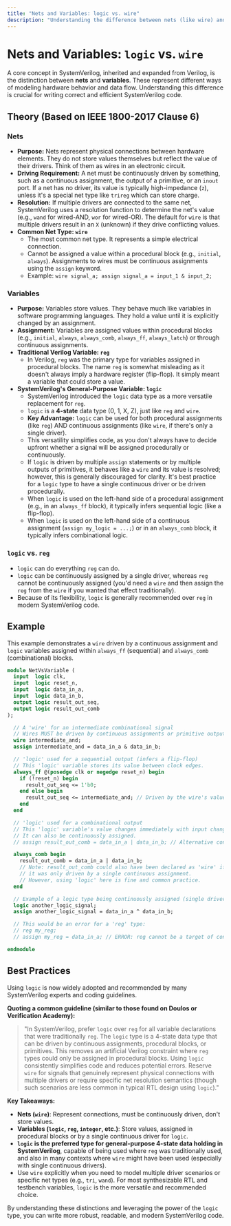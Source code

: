 ```yaml
---
title: "Nets and Variables: logic vs. wire"
description: "Understanding the difference between nets (like wire) and variables (like logic) in SystemVerilog, their usage, and best practices, referencing IEEE 1800-2017 Clause 6."
---
```


# Nets and Variables: `logic` vs. `wire`

A core concept in SystemVerilog, inherited and expanded from Verilog, is the distinction between **nets** and **variables**. These represent different ways of modeling hardware behavior and data flow. Understanding this difference is crucial for writing correct and efficient SystemVerilog code.

## Theory (Based on IEEE 1800-2017 Clause 6)

### Nets

*   **Purpose:** Nets represent physical connections between hardware elements. They do not store values themselves but reflect the value of their drivers. Think of them as wires in an electronic circuit.
*   **Driving Requirement:** A net must be continuously driven by something, such as a continuous assignment, the output of a primitive, or an `inout` port. If a net has no driver, its value is typically high-impedance (`z`), unless it's a special net type like `trireg` which can store charge.
*   **Resolution:** If multiple drivers are connected to the same net, SystemVerilog uses a resolution function to determine the net's value (e.g., `wand` for wired-AND, `wor` for wired-OR). The default for `wire` is that multiple drivers result in an `X` (unknown) if they drive conflicting values.
*   **Common Net Type: `wire`**
    *   The most common net type. It represents a simple electrical connection.
    *   Cannot be assigned a value within a procedural block (e.g., `initial`, `always`). Assignments to wires must be continuous assignments using the `assign` keyword.
    *   Example: `wire signal_a; assign signal_a = input_1 & input_2;`

### Variables

*   **Purpose:** Variables store values. They behave much like variables in software programming languages. They hold a value until it is explicitly changed by an assignment.
*   **Assignment:** Variables are assigned values within procedural blocks (e.g., `initial`, `always`, `always_comb`, `always_ff`, `always_latch`) or through continuous assignments.
*   **Traditional Verilog Variable: `reg`**
    *   In Verilog, `reg` was the primary type for variables assigned in procedural blocks. The name `reg` is somewhat misleading as it doesn't always imply a hardware register (flip-flop). It simply meant a variable that could store a value.
*   **SystemVerilog's General-Purpose Variable: `logic`**
    *   SystemVerilog introduced the `logic` data type as a more versatile replacement for `reg`.
    *   `logic` is a **4-state** data type (0, 1, X, Z), just like `reg` and `wire`.
    *   **Key Advantage:** `logic` can be used for both procedural assignments (like `reg`) AND continuous assignments (like `wire`, if there's only a single driver).
    *   This versatility simplifies code, as you don't always have to decide upfront whether a signal will be assigned procedurally or continuously.
    *   If `logic` is driven by multiple `assign` statements or by multiple outputs of primitives, it behaves like a `wire` and its value is resolved; however, this is generally discouraged for clarity. It's best practice for a `logic` type to have a single continuous driver or be driven procedurally.
    *   When `logic` is used on the left-hand side of a procedural assignment (e.g., in an `always_ff` block), it typically infers sequential logic (like a flip-flop).
    *   When `logic` is used on the left-hand side of a continuous assignment (`assign my_logic = ...;`) or in an `always_comb` block, it typically infers combinational logic.

### `logic` vs. `reg`

*   `logic` can do everything `reg` can do.
*   `logic` can be continuously assigned by a single driver, whereas `reg` cannot be continuously assigned (you'd need a `wire` and then assign the `reg` from the `wire` if you wanted that effect traditionally).
*   Because of its flexibility, `logic` is generally recommended over `reg` in modern SystemVerilog code.

## Example

This example demonstrates a `wire` driven by a continuous assignment and `logic` variables assigned within `always_ff` (sequential) and `always_comb` (combinational) blocks.

```systemverilog
module NetVsVariable (
  input  logic clk,
  input  logic reset_n,
  input  logic data_in_a,
  input  logic data_in_b,
  output logic result_out_seq,
  output logic result_out_comb
);

  // A 'wire' for an intermediate combinational signal
  // Wires MUST be driven by continuous assignments or primitive outputs.
  wire intermediate_and;
  assign intermediate_and = data_in_a & data_in_b;

  // 'logic' used for a sequential output (infers a flip-flop)
  // This 'logic' variable stores its value between clock edges.
  always_ff @(posedge clk or negedge reset_n) begin
    if (!reset_n) begin
      result_out_seq <= 1'b0;
    end else begin
      result_out_seq <= intermediate_and; // Driven by the wire's value
    end
  end

  // 'logic' used for a combinational output
  // This 'logic' variable's value changes immediately with input changes.
  // It can also be continuously assigned.
  // assign result_out_comb = data_in_a | data_in_b; // Alternative continuous assignment

  always_comb begin
    result_out_comb = data_in_a | data_in_b;
    // Note: result_out_comb could also have been declared as 'wire' if
    // it was only driven by a single continuous assignment.
    // However, using 'logic' here is fine and common practice.
  end

  // Example of a logic type being continuously assigned (single driver)
  logic another_logic_signal;
  assign another_logic_signal = data_in_a ^ data_in_b;

  // This would be an error for a 'reg' type:
  // reg my_reg;
  // assign my_reg = data_in_a; // ERROR: reg cannot be a target of continuous assignment

endmodule
```

## Best Practices

Using `logic` is now widely adopted and recommended by many SystemVerilog experts and coding guidelines.

**Quoting a common guideline (similar to those found on Doulos or Verification Academy):**

> "In SystemVerilog, prefer `logic` over `reg` for all variable declarations that were traditionally `reg`. The `logic` type is a 4-state data type that can be driven by continuous assignments, procedural blocks, or primitives. This removes an artificial Verilog constraint where `reg` types could only be assigned in procedural blocks. Using `logic` consistently simplifies code and reduces potential errors. Reserve `wire` for signals that genuinely represent physical connections with multiple drivers or require specific net resolution semantics (though such scenarios are less common in typical RTL design using `logic`)."

**Key Takeaways:**

*   **Nets (`wire`)**: Represent connections, must be continuously driven, don't store values.
*   **Variables (`logic`, `reg`, `integer`, etc.)**: Store values, assigned in procedural blocks or by a single continuous driver for `logic`.
*   **`logic` is the preferred type for general-purpose 4-state data holding in SystemVerilog**, capable of being used where `reg` was traditionally used, and also in many contexts where `wire` might have been used (especially with single continuous drivers).
*   Use `wire` explicitly when you need to model multiple driver scenarios or specific net types (e.g., `tri`, `wand`). For most synthesizable RTL and testbench variables, `logic` is the more versatile and recommended choice.

By understanding these distinctions and leveraging the power of the `logic` type, you can write more robust, readable, and modern SystemVerilog code.
